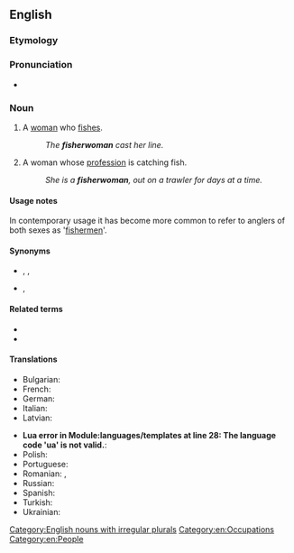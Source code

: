 ==English==

===Etymology===
{{compound|en|fisher|woman}}

===Pronunciation===
* {{a|UK}} {{IPA|/ˈfɪʃəˌwʊmən/|lang=en}}

===Noun===
{{en-noun|fisherwomen}}

# A [[woman]] who [[fish#Verb|fishes]].
#: ''The '''fisherwoman''' cast her line.''
# A woman whose [[profession]] is catching fish.
#: ''She is a '''fisherwoman''', out on a trawler for days at a time.''

====Usage notes====
In contemporary usage it has become more common to refer to anglers of both sexes as '[[fisherman|fishermen]]'.

====Synonyms====
* {{sense|woman who fishes}} {{l|en|fisherman}}, {{l|en|angler}}, {{l|en|fisher}}
* {{sense|woman whose profession is catching fish}} {{l|en|fisherman}}, {{l|en|fisher}}

====Related terms====
* {{l|en|fish}}
* {{l|en|fishing}}

====Translations====
{{trans-top|woman catching fish}}
* Bulgarian: {{t|bg|рибарка|f}}
* French: {{t+|fr|pêcheuse|f}}
* German: {{t|de|Fischerin|f}}
* Italian: {{t|it|pescatrice|f}}
* Latvian: {{t|lv|zvejniece|f}}
{{trans-mid}}
* <strong class="error"><span class="scribunto-error" id="mw-scribunto-error-0">Lua error in Module:languages/templates at line 28: The language code 'ua' is not valid.</span></strong>: {{t|ua|<strong class="error"><span class="scribunto-error" id="mw-scribunto-error-1">Lua error in Module:languages/templates at line 28: The language code 'ua' is not valid.</span></strong>|f|alt=рибачка}}
* Polish: {{t|pl|rybaczka|f}}
* Portuguese: {{t+|pt|pescadora|f}}
* Romanian: {{t|ro|[[femeie]]-[[pescar]]|f}}, {{t+|ro|pescăriță|f}}
* Russian: {{t+|ru|рыба́чка|f}}
* Spanish: {{t+|es|pescadora|f}}
* Turkish: {{t+|tr|balıkçı}}
* Ukrainian: {{t|uk|рибачка|f}}
{{trans-bottom}}

[[Category:English nouns with irregular plurals]]
[[Category:en:Occupations]]
[[Category:en:People]]